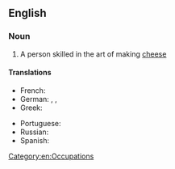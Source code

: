 ==English==
{{wikipedia}}
===Noun===
{{en-noun}}

# A person skilled in the art of making [[cheese]]

====Translations====
{{trans-top|person skilled in making cheese}}
* French: {{t+|fr|fromager|m}}
* German: {{t-|de|Käsemacher|m}}, {{t-|de|Käser|m}}, {{t-|de|Käsemacherin|f}}
* Greek: {{t+|el|τυροκόμος|m|sc=Grek}}
{{trans-mid}}
* Portuguese: {{t+|pt|queijeiro}}
* Russian: {{t+|ru|сыродел|m|tr=syrod'él}}
* Spanish: {{t-|es|quesero}}
{{trans-bottom}}

[[Category:en:Occupations]]